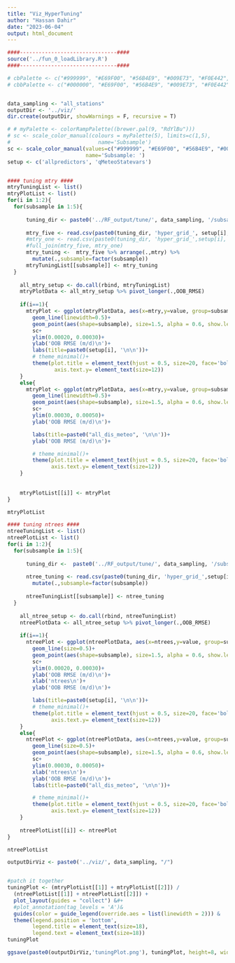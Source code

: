 ```yaml
---
title: "Viz_HyperTuning"
author: "Hassan Dahir"
date: "2023-06-04"
output: html_document
---
```


```r
####-------------------------------####
source('../fun_0_loadLibrary.R')
####-------------------------------####
```





```r
# cbPalette <- c("#999999", "#E69F00", "#56B4E9", "#009E73", "#F0E442", "#0072B2", "#D55E00", "#CC79A7")  #with grey
# cbbPalette <- c("#000000", "#E69F00", "#56B4E9", "#009E73", "#F0E442", "#0072B2", "#D55E00", "#CC79A7") #with black


data_sampling <- "all_stations"
outputDir <- '../viz/'
dir.create(outputDir, showWarnings = F, recursive = T)

# # myPalette <- colorRampPalette((brewer.pal(9, "RdYlBu")))
# sc <- scale_color_manual(colours = myPalette(5), limits=c(1,5), 
#                            name='Subsample')
sc <- scale_color_manual(values=c("#999999", "#E69F00", "#56B4E9", "#009E73", "#CC79A7"), 
                         name='Subsample: ')
setup <- c('allpredictors', 'qMeteoStatevars')



```


```r
#### tuning mtry ####
mtryTuningList <- list()
mtryPlotList <- list()
for(i in 1:2){
  for(subsample in 1:5){
    
      tuning_dir <- paste0('../RF_output/tune/', data_sampling, '/subsample_',subsample,'/')
      
      mtry_five <- read.csv(paste0(tuning_dir, 'hyper_grid_', setup[i],'_mtry.csv'))
      #mtry_one <- read.csv(paste0(tuning_dir, 'hyper_grid_',setup[i],'_mtry_unit.csv'))
      #full_join(mtry_five, mtry_one)
      mtry_tuning <-  mtry_five %>% arrange(.,mtry) %>% 
        mutate(.,subsample=factor(subsample))
      mtryTuningList[[subsample]] <- mtry_tuning
  }
      
    all_mtry_setup <- do.call(rbind, mtryTuningList)  
    mtryPlotData <- all_mtry_setup %>% pivot_longer(.,OOB_RMSE)
    
    if(i==1){    
      mtryPlot <- ggplot(mtryPlotData, aes(x=mtry,y=value, group=subsample, color=subsample))+
        geom_line(linewidth=0.5)+
        geom_point(aes(shape=subsample), size=1.5, alpha = 0.6, show.legend = F) +
        sc+
        ylim(0.00020, 0.00030)+
        ylab('OOB RMSE (m/d)\n')+
        labs(title=paste0(setup[i], '\n\n'))+
        # theme_minimal()+
        theme(plot.title = element_text(hjust = 0.5, size=20, face='bold'),
               axis.text.y= element_text(size=12))
    }
    else{
      mtryPlot <- ggplot(mtryPlotData, aes(x=mtry,y=value, group=subsample, color=subsample))+
        geom_line(linewidth=0.5)+
        geom_point(aes(shape=subsample), size=1.5, alpha = 0.6, show.legend = F) +
        sc+
        ylim(0.00030, 0.00050)+
        ylab('OOB RMSE (m/d)\n')+

        labs(title=paste0("all_dis_meteo", '\n\n'))+
        ylab('OOB RMSE (m/d)\n')+

        # theme_minimal()+
        theme(plot.title = element_text(hjust = 0.5, size=20, face='bold'),
              axis.text.y= element_text(size=12))
    }
    
    
    mtryPlotList[[i]] <- mtryPlot
}
```






```r
mtryPlotList
```


```r
#### tuning ntrees ####
ntreeTuningList <- list()
ntreePlotList <- list()
for(i in 1:2){
  for(subsample in 1:5){
    
      tuning_dir <-  paste0('../RF_output/tune/', data_sampling, '/subsample_',subsample,'/')
      
      ntree_tuning <- read.csv(paste0(tuning_dir, 'hyper_grid_',setup[i],'_ntrees.csv')) %>% 
        mutate(.,subsample=factor(subsample))
      
      ntreeTuningList[[subsample]] <- ntree_tuning
  }
  
    all_ntree_setup <- do.call(rbind, ntreeTuningList)
    ntreePlotData <- all_ntree_setup %>% pivot_longer(.,OOB_RMSE)
    
    if(i==1){    
      ntreePlot <- ggplot(ntreePlotData, aes(x=ntrees,y=value, group=subsample, color=subsample))+
        geom_line(size=0.5)+
        geom_point(aes(shape=subsample), size=1.5, alpha = 0.6, show.legend = F) +
        sc+
        ylim(0.00020, 0.00030)+
        ylab('OOB RMSE (m/d)\n')+
        xlab('ntrees\n')+
        ylab('OOB RMSE (m/d)\n')+

        labs(title=paste0(setup[i], '\n\n'))+
        # theme_minimal()+
        theme(plot.title = element_text(hjust = 0.5, size=20, face='bold'),              
              axis.text.y= element_text(size=12))
    }
    else{
      ntreePlot <- ggplot(ntreePlotData, aes(x=ntrees,y=value, group=subsample, color=subsample))+
        geom_line(size=0.5)+
        geom_point(aes(shape=subsample), size=1.5, alpha = 0.6, show.legend = F) +
        sc+
        ylim(0.00030, 0.00050)+
        xlab('ntrees\n')+
        ylab('OOB RMSE (m/d)\n')+
        labs(title=paste0("all_dis_meteo", '\n\n'))+

        # theme_minimal()+
        theme(plot.title = element_text(hjust = 0.5, size=20, face='bold'),              
              axis.text.y= element_text(size=12))
    }
    
    ntreePlotList[[i]] <- ntreePlot
}

```


```r
ntreePlotList
```



```r

outputDirViz <- paste0('../viz/', data_sampling, "/")


#patch it together
tuningPlot <- (mtryPlotList[[1]] + mtryPlotList[[2]]) / 
  (ntreePlotList[[1]] + ntreePlotList[[2]]) +
  plot_layout(guides = "collect") &#+
  #plot_annotation(tag_levels = 'A')&
  guides(color = guide_legend(override.aes = list(linewidth = 2))) &
  theme(legend.position = 'bottom',
        legend.title = element_text(size=18),
        legend.text = element_text(size=18))
tuningPlot

ggsave(paste0(outputDirViz,'tuningPlot.png'), tuningPlot, height=8, width=10, units='in', dpi=600)
```

